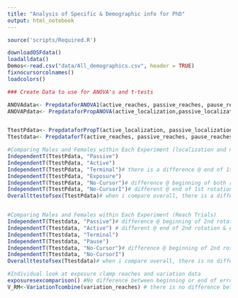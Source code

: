 ```yaml
---
title: "Analysis of Specific & Demographic info for PhD"
output: html_notebook
---
```




```r
source('scripts/Required.R')

downloadOSFdata()
loadalldata()
Demos<-read.csv("data/All_demographics.csv", header = TRUE)
fixnocursorcolnames()
loadcolors()
```

```r
### Create Data to use for ANOVA's and t-tests

ANOVAdata<- PrepdataforANOVA1(active_reaches, passive_reaches, pause_reaches[33:320,], nocursor_reaches[33:320,],nocursorI_reaches[33:320,], terminal_reaches )
ANOVAPdata<- PrepdataforPropANOVA(active_localization,passive_localization, terminal_localization, exposure_localization, nocursor_nocursors, nocursorI_nocursors)


TtestPdata<- PrepdataforPropT(active_localization, passive_localization,nocursor_nocursors, nocursorI_nocursors, terminal_localization,exposure_localization)
Ttestdata<- PrepdataforT(active_reaches, passive_reaches, pause_reaches[33:320,], nocursor_reaches[33:320,], nocursorI_reaches[33:320,], terminal_reaches)
```


```r
#Comparing Males and Females within Each Experiment (localization and no-cursor trials)
IndependentT(TtestPdata, "Passive")
IndependentT(TtestPdata, "Active")
IndependentT(TtestPdata, "Terminal")# there is a difference @ end of 1st rotation
IndependentT(TtestPdata, "Exposure")
IndependentT(TtestPdata, "No-Cursor")# difference @ beginning of both rotations
IndependentT(TtestPdata, "No-CursorI")# different @ end of 1st rotation
Overallttestofsex(TtestPdata)# when i compare overall, there is a difference between males and females @ the end of 1st rotation. 


#Comparing Males and Females within Each Experiment (Reach Trials)
IndependentT(Ttestdata, "Passive")# difference @ beginning of 2nd rotation
IndependentT(Ttestdata, "Active") # different @ end of 2nd rotation & error clamp
IndependentT(Ttestdata, "Terminal")
IndependentT(Ttestdata, "Pause")
IndependentT(Ttestdata, "No-Cursor")# difference @ beginning of 2nd rotation
IndependentT(Ttestdata, "No-CursorI")
Overallttestofsex(Ttestdata)# when i compare overall, there is no difference between males and females 

#Individual look at exposure clamp reaches and variation data
exposuresexcomparison() #No difference between beginning or end of error clamp trials. 
V_RM<-VariationTcombine(variation_reaches) # there is no difference between males and females during aligned training. 

```